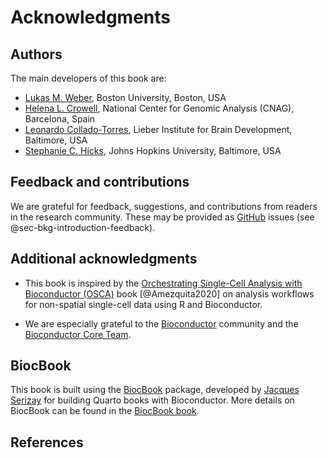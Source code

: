 # Acknowledgments {#sec-apx-acknowledgments}

## Authors

The main developers of this book are:

- [Lukas M. Weber](https://lmweber.org/), Boston University, Boston, USA
- [Helena L. Crowell](https://helenalc.github.io/), National Center for Genomic Analysis (CNAG), Barcelona, Spain
- [Leonardo Collado-Torres](https://lcolladotor.github.io/), Lieber Institute for Brain Development, Baltimore, USA
- [Stephanie C. Hicks](https://www.stephaniehicks.com/), Johns Hopkins University, Baltimore, USA


## Feedback and contributions

We are grateful for feedback, suggestions, and contributions from readers in the research community. These may be provided as [GitHub](https://github.com/lmweber/PrinciplesSTA) issues (see @sec-bkg-introduction-feedback).


## Additional acknowledgments

- This book is inspired by the [Orchestrating Single-Cell Analysis with Bioconductor (OSCA)](https://bioconductor.org/books/release/OSCA/) book [@Amezquita2020] on analysis workflows for non-spatial single-cell data using R and Bioconductor.

- We are especially grateful to the [Bioconductor](https://bioconductor.org/) community and the [Bioconductor Core Team](https://www.bioconductor.org/about/core-team/).


## BiocBook

This book is built using the [BiocBook](https://github.com/js2264/BiocBook) package, developed by [Jacques Serizay](https://jserizay.com/) for building Quarto books with Bioconductor. More details on BiocBook can be found in the [BiocBook book](https://jserizay.com/BiocBookDemo/devel/).


## References {.unnumbered}
